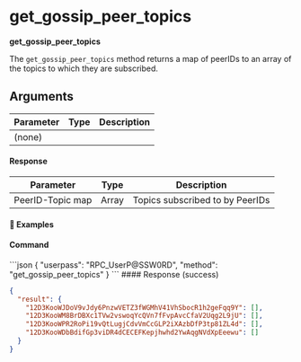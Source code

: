 
# get\_gossip\_peer\_topics

**get\_gossip\_peer\_topics**

The `get_gossip_peer_topics` method returns a map of peerIDs to an array of the topics to which they are subscribed.

## Arguments

| Parameter | Type | Description |
| --------- | ---- | ----------- |
| (none)    |      |             |

#### Response

| Parameter        | Type  | Description                     |
| ---------------- | ----- | ------------------------------- |
| PeerID-Topic map | Array | Topics subscribed to by PeerIDs |

#### 📌 Examples

#### Command

<CodeGroup title="" tag="POST" label="get_gossip_peer_topics" mm2MethodDecorate="true">
  ```json
  {
    "userpass": "RPC_UserP@SSW0RD",
    "method": "get_gossip_peer_topics"
  }
  ```
</CodeGroup>

<CollapsibleSection expandedText="Hide Response" collapsedText="Show Response">
  #### Response (success)

  ```json
  {
    "result": {
      "12D3KooWJDoV9vJdy6PnzwVETZ3fWGMhV41VhSbocR1h2geFqq9Y": [],
      "12D3KooWM8BrDBXc1TVw2vswoqYcQVn7fFvpAvcCfaV2Uqg2L9jU": [],
      "12D3KooWPR2RoPi19vQtLugjCdvVmCcGLP2iXAzbDfP3tp81ZL4d": [],
      "12D3KooWDbBdifGp3viDR4dCECEFKepjhwhd2YwAqgNVdXpEeewu": []
    }
  }
  ```
</CollapsibleSection>
